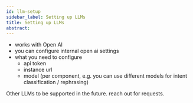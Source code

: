 ```yaml
---
id: llm-setup
sidebar_label: Setting up LLMs
title: Setting up LLMs
abstract:
---
```


- works with Open AI
- you can configure internal open ai settings
- what you need to configure
  - api token
  - instance url
  - model (per component, e.g. you can use different models for intent
    classification / rephrasing)

Other LLMs to be supported in the future. reach out for requests.
